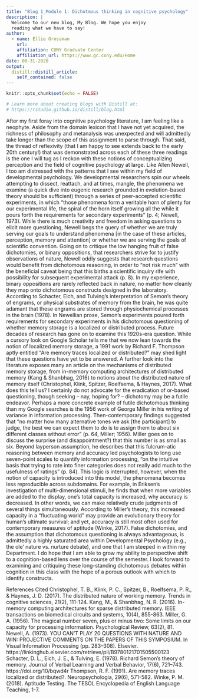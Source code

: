 ```yaml
---
title: "Blog 1_Module 1: Dichotmous thinking in cognitive psychology"
description: |
  Welcome to our new blog, My Blog. We hope you enjoy 
  reading what we have to say!
author:
  - name: Ellie Grossman
    url: 
    affiliation: CUNY Graduate Center
    affiliation_url: https://www.gc.cuny.edu/Home
date: 08-31-2020
output:
  distill::distill_article:
    self_contained: false
---
```


```r
knitr::opts_chunk$set(echo = FALSE)

# Learn more about creating blogs with Distill at:
# https://rstudio.github.io/distill/blog.html

```

After my first foray into cognitive psychology literature, I am feeling like a neophyte. Aside from the domain lexicon that I have not yet acquired, the richness of philosophy and metanalysis was unexpected and will admittedly take longer than the scope of this assignment to parse through. That said, the thread of reflexivity (that I am happy to see extends back to the early 20th century!) that was demonstrated across each of these three readings is the one I will tug as I reckon with these notions of conceptualizing perception and the field of cognitive psychology at large.
Like Allen Newell, I too am distressed with the patterns that I see within my field of developmental psychology. We developmental researchers spin our wheels attempting to dissect, reattach, and at times, mangle, the phenomena we examine (a quick dive into eugenic research grounded in evolution-based theory should be sufficient) through a series of peer-accepted scientific experiments, in which “those phenomena form a veritable horn of plenty for our experimental life, the spiral of the horn itself growing all the while it pours forth the requirements for secondary experiments” (p. 4; Newell, 1973). While there is much creativity and freedom in asking questions to elicit more questioning, Newell begs the query of whether we are truly serving our goals to understand phenomena [in the case of these articles, perception, memory and attention] or whether we are serving the goals of scientific convention. Going on to critique the low hanging fruit of false dichotomies, or binary oppositions, that researchers strive for to justify observations of nature, Newell oddly suggests that research questions would benefit from dichotomous reasoning, in order to “not risk much” with the beneficial caveat being that this births a scientific inquiry rife with possibility for subsequent experimental attack (p. 8). 
In my experience, binary oppositions are rarely reflected back in nature, no matter how cleanly they map onto dichotomous constructs designed in the laboratory. According to Schacter, Eich, and Tulving’s interpretation of Semon’s theory of engrams, or physical substrates of memory from the brain, he was quite adamant that these engrams are stored through physiochemical processes in the brain (1978). In Newellian prose, Semon’s experiments poured forth requirements for secondary experiments in his dichotomous questioning of whether memory storage is a localized or distributed process. Future decades of research has gone on to examine this 1920s-era question. While a cursory look on Google Scholar tells me that we now lean towards the notion of localized memory storage, a 1991 work by Richard F. Thompson aptly entitled “Are memory traces localized or distributed?” may shed light that these questions have yet to be answered. A further look into the literature exposes many an article on the mechanisms of distributed memory storage, from in-memory computing architectures of distributed memory (Kang & Shanbhag, 2016) to notions about the distributed nature of memory itself (Christophel, Klink, Spitzer, Roelfsema, & Haynes, 2017). What does this tell us? I certainly do not advocate for the eradication of or-based questioning, though seeking – nay, hoping for? – dichotomy may be a futile endeavor. 
Perhaps a more concrete example of futile dichotomous thinking than my Google searches is the 1956 work of George Miller in his writing of variance in information processing. Then-contemporary findings suggested that “no matter how many alternative tones we ask [the participant] to judge, the best we can expect them to do is to assign them to about six different classes without error” (p. 64, Miller; 1956). Miller goes on to discuss the surprise (and disappointment?) that this number is as small as six. Beyond layperson assumption, he describes that this fulcrum-atic reasoning between memory and accuracy led psychologists to long use seven-point scales to quantify information processing, “on the intuitive basis that trying to rate into finer categories does not really add much to the usefulness of ratings” (p. 84). This logic is interrupted, however, when the notion of capacity is introduced into this model, the phenomena becomes less reproducible across subdomains. For example, in Eriksen’s investigation of multi-dimensional stimuli, he finds that when more variables are added to the display, one’s total capacity is increased, why accuracy is decreased. In other words, we can make relatively crude judgments of several things simultaneously. According to Miller’s theory, this increased capacity in a “fluctuating world” may provide an evolutionary theory for human’s ultimate survival; and yet, accuracy is still most often used for contemporary measures of aptitude (Winke, 2017).
False dichotomies, and the assumption that dichotomous questioning is always advantageous, is admittedly a highly saturated area within Developmental Psychology (e.g., the ole’ nature vs. nurture debate), and one that I am steeped in within my Department. I do hope that I am able to grow my ability to perspective shift to a cognition-based lens over the course of the semester. I look forward to examining and critiquing these long-standing dichotomous debates within cognition in this class with the hope of a porous outlook with which to identify constructs.

References Cited
Christophel, T. B., Klink, P. C., Spitzer, B., Roelfsema, P. R., & Haynes, J. D. (2017). The distributed nature of working memory. Trends in cognitive sciences, 21(2), 111-124.
Kang, M., & Shanbhag, N. R. (2016). In-memory computing architectures for sparse distributed memory. IEEE transactions on biomedical circuits and systems, 10(4), 855-863.
Miller, G. A. (1956). The magical number seven, plus or minus two: Some limits on our capacity for processing information. Psychological Review, 63(2), 81.
Newell, A. (1973). YOU CAN’T PLAY 20 QUESTIONS WITH NATURE AND WIN: PROJECTIVE COMMENTS ON THE PAPERS OF THIS SYMPOSIUM. In Visual Information Processing (pp. 283–308). Elsevier. https://linkinghub.elsevier.com/retrieve/pii/B9780121701505500123
Schacter, D. L., Eich, J. E., & Tulving, E. (1978). Richard Semon’s theory of memory. Journal of Verbal Learning and Verbal Behavior, 17(6), 721–743. https://doi.org/10/bqwd4r
Thompson, R. F. (1991). Are memory traces localized or distributed?. Neuropsychologia, 29(6), 571-582.
Winke, P. M. (2018). Aptitude Testing. The TESOL Encyclopedia of English Language Teaching, 1-7.



